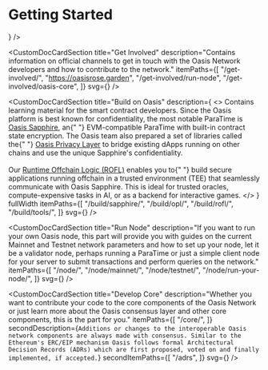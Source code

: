 
# Getting Started

<div class='homepage-container'>
    <CustomDocCardSection
  title="Use Oasis"
  description="This introductory part contains general overview of the Oasis Network such as
the distinction between the consensus layer and different ParaTimes. It
also covers wallets and other tools for managing your assets across the Oasis
chains and how to use unique Oasis features."
  itemPaths={[
    "/general/oasis-network/",
    "/general/manage-tokens/",
    "/general/manage-tokens/cli/",
  ]}
  svg={
    <OasisSvg className="animatedSvg" />
  }
/>

<CustomDocCardSection
  title="Get Involved"
  description="Contains information on official channels to get in touch with the Oasis Network developers and how to contribute to the network."
  itemPaths={[
    "/get-involved/",
    "https://oasisrose.garden",
    "/get-involved/run-node",
    "/get-involved/oasis-core",
  ]}
  svg={<GetInvolvedSvg className="animatedSvg" />}
/>

<CustomDocCardSection
  title="Build on Oasis"
  description={
    <>
      Contains learning material for the smart contract developers. Since the
      Oasis platform is best known for confidentiality, the most notable
      ParaTime is <a href="/build/sapphire/">Oasis Sapphire</a>, an{" "}
      EVM-compatible ParaTime with built-in contract state encryption. The Oasis
      team also prepared a set of libraries called the{" "}
      <a href="/build/opl/">Oasis Privacy Layer</a> to bridge existing dApps
      running on other chains and use the unique Sapphire's confidentiality.
      <br />
      <br />
      Our <a href="/build/rofl/">Runtime Offchain Logic (ROFL)</a> enables you to{" "}
      build secure applications running offchain in a trusted environment (TEE) that
      seamlessly communicate with Oasis Sapphire. This is ideal for trusted oracles,
      compute-expensive tasks in AI, or as a backend for interactive games.
    </>
  }
  fullWidth
  itemPaths={[
    "/build/sapphire/",
    "/build/opl/",
    "/build/rofl/",
    "/build/tools/",
  ]}
  svg={<BuildSvg className="animatedSvg" />}
/>

<CustomDocCardSection
  title="Run Node"
  description="If you want to run your own Oasis node, this part will provide you with guides on the current Mainnet and Testnet network parameters and how to set up your node, let it be a validator node, perhaps running a ParaTime or just a simple client node for your server to submit transactions and perform queries on the network."
  itemPaths={[
    "/node/",
    "/node/mainnet/",
    "/node/testnet/",
    "/node/run-your-node/",
  ]}
  svg={<NodeseSvg className="animatedSvg" />}
/>

<CustomDocCardSection
  title="Develop Core"
  description="Whether you want to contribute your code to the core components of the Oasis Network or just learn more about the Oasis consensus layer and other core components, this is the part for you."
  itemPaths={[
    "/core/",
  ]}
  secondDescription={`Additions or changes to the interoperable Oasis network components are always made with consensus. Similar to the Ethereum's ERC/EIP mechanism Oasis follows formal Architectural Decision Records (ADRs) which are first proposed, voted on and finally implemented, if accepted.`}
  secondItemPaths={[
    "/adrs",
  ]}
  svg={<DevelopCoreSvg className="animatedSvg" />}
/>
</div>
